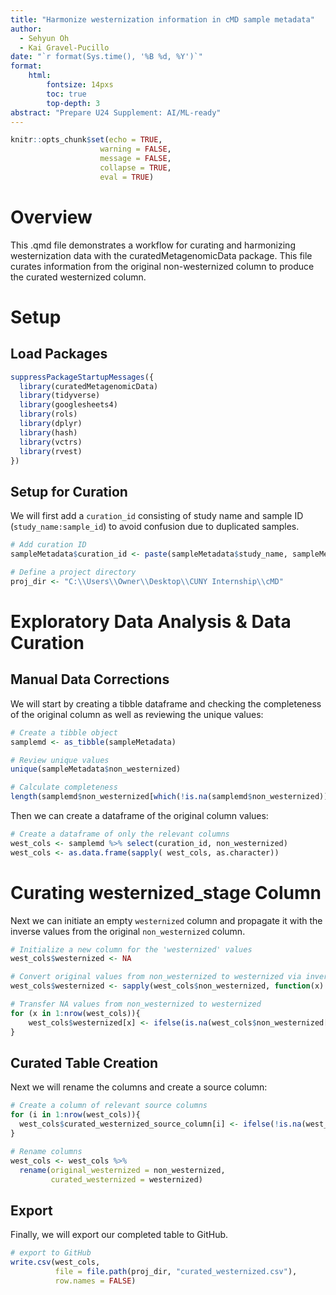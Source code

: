 ---
title: "Harmonize westernization information in cMD sample metadata"
author:
  - Sehyun Oh
  - Kai Gravel-Pucillo
date: "`r format(Sys.time(), '%B %d, %Y')`"
format:
    html:
        fontsize: 14pxs
        toc: true
        top-depth: 3
abstract: "Prepare U24 Supplement: AI/ML-ready"
---

```{r setup, include=FALSE}
knitr::opts_chunk$set(echo = TRUE, 
                    warning = FALSE,
                    message = FALSE,
                    collapse = TRUE,
                    eval = TRUE)
```

# Overview

This .qmd file demonstrates a workflow for curating and harmonizing 
westernization data with the curatedMetagenomicData package.
This file curates information from the original non-westernized column to 
produce the curated westernized column.

# Setup
## Load Packages

```{r load}
suppressPackageStartupMessages({
  library(curatedMetagenomicData)
  library(tidyverse)
  library(googlesheets4)
  library(rols)
  library(dplyr)
  library(hash)
  library(vctrs)
  library(rvest)
})
```

## Setup for Curation

We will first add a `curation_id` consisting of study name and sample ID (`study_name:sample_id`) to avoid confusion due to duplicated samples.

```{r curation_setup}
# Add curation ID
sampleMetadata$curation_id <- paste(sampleMetadata$study_name, sampleMetadata$sample_id, sep = ":")

# Define a project directory
proj_dir <- "C:\\Users\\Owner\\Desktop\\CUNY Internship\\cMD"
```

# Exploratory Data Analysis & Data Curation

## Manual Data Corrections

We will start by creating a tibble dataframe and checking the completeness of 
the original column as well as reviewing the unique values:
```{r}
# Create a tibble object 
samplemd <- as_tibble(sampleMetadata)

# Review unique values
unique(sampleMetadata$non_westernized)

# Calculate completeness
length(samplemd$non_westernized[which(!is.na(samplemd$non_westernized))])/length(samplemd$non_westernized)
```

Then we can create a dataframe of the original column values:
```{r}
# Create a dataframe of only the relevant columns
west_cols <- samplemd %>% select(curation_id, non_westernized)
west_cols <- as.data.frame(sapply( west_cols, as.character))
```


# Curating westernized_stage Column

Next we can initiate an empty `westernized` column and propagate it with the 
inverse values from the original `non_westernized` column.
```{r}
# Initialize a new column for the 'westernized' values
west_cols$westernized <- NA

# Convert original values from non_westernized to westernized via inversion
west_cols$westernized <- sapply(west_cols$non_westernized, function(x) ifelse(x=="yes", "No", "Yes"))

# Transfer NA values from non_westernized to westernized
for (x in 1:nrow(west_cols)){
    west_cols$westernized[x] <- ifelse(is.na(west_cols$non_westernized[x]), NA, west_cols$westernized[x])
}
```


## Curated Table Creation

Next we will rename the columns and create a source column:
```{r}
# Create a column of relevant source columns
for (i in 1:nrow(west_cols)){
  west_cols$curated_westernized_source_column[i] <- ifelse(!is.na(west_cols[i,2]), colnames(west_cols)[2], NA)
}

# Rename columns
west_cols <- west_cols %>% 
  rename(original_westernized = non_westernized,
         curated_westernized = westernized)
```


## Export

Finally, we will export our completed table to GitHub.
```{r export_curated_table, eval=FALSE}
# export to GitHub
write.csv(west_cols, 
          file = file.path(proj_dir, "curated_westernized.csv"),
          row.names = FALSE)
```